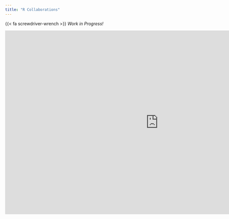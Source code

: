 ```yaml
---
title: "R Collaborations"
---
```


{{< fa screwdriver-wrench >}} *Work in Progress!*

<iframe src="https://ppdcentral-my.sharepoint.com/personal/martin_brown_ppd_com/_layouts/15/Doc.aspx?sourcedoc={f0050c02-3e90-459c-9d9c-d4b94bdc0cae}&amp;action=embedview&amp;wdAr=1.4137822529893014" width="1000px" height="600px" frameborder="0">This is an embedded <a target="_blank" href="https://office.com">Microsoft Office</a> presentation, powered by <a target="_blank" href="https://office.com/webapps">Office</a>.</iframe>
